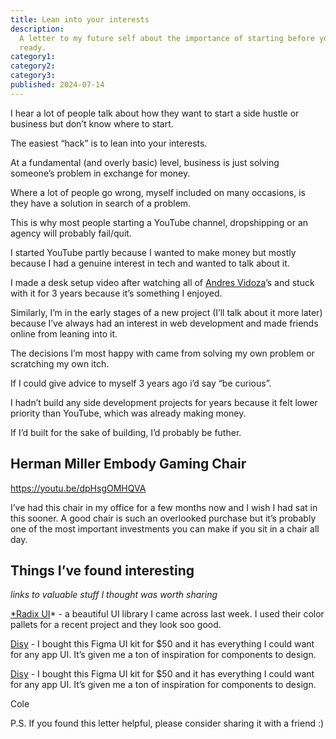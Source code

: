 ```yaml
---
title: Lean into your interests
description:
  A letter to my future self about the importance of starting before you feel
  ready.
category1:
category2:
category3:
published: 2024-07-14
---
```


I hear a lot of people talk about how they want to start a side hustle or
business but don’t know where to start.

The easiest “hack” is to lean into your interests.

At a fundamental (and overly basic) level, business is just solving someone’s
problem in exchange for money.

Where a lot of people go wrong, myself included on many occasions, is they have
a solution in search of a problem.

This is why most people starting a YouTube channel, dropshipping or an agency
will probably fail/quit.

I started YouTube partly because I wanted to make money but mostly because I had
a genuine interest in tech and wanted to talk about it.

I made a desk setup video after watching all of
[Andres Vidoza](https://www.youtube.com/@andresvidoza)’s and stuck with it for 3
years because it’s something I enjoyed.

Similarly, I’m in the early stages of a new project (I’ll talk about it more
later) because I’ve always had an interest in web development and made friends
online from leaning into it.

The decisions I’m most happy with came from solving my own problem or scratching
my own itch.

If I could give advice to myself 3 years ago i’d say “be curious”.

I hadn’t build any side development projects for years because it felt lower
priority than YouTube, which was already making money.

If I’d built for the sake of building, I’d probably be futher.

## Herman Miller Embody Gaming Chair

https://youtu.be/dpHsgOMHQVA

I’ve had this chair in my office for a few months now and I wish I had sat in
this sooner. A good chair is such an overlooked purchase but it’s probably one
of the most important investments you can make if you sit in a chair all day.

## Things I’ve found interesting

_links to valuable stuff I thought was worth sharing_

[\*Radix UI](https://www.radix-ui.com/)\* - a beautiful UI library I came across
last week. I used their color pallets for a recent project and they look soo
good.

[Disy](https://www.disy.design/) - I bought this Figma UI kit for $50 and it has
everything I could want for any app UI. It’s given me a ton of inspiration for
components to design.

[Disy](https://www.disy.design/) - I bought this Figma UI kit for $50 and it has
everything I could want for any app UI. It’s given me a ton of inspiration for
components to design.

Cole

P.S. If you found this letter helpful, please consider sharing it with a friend
:)
